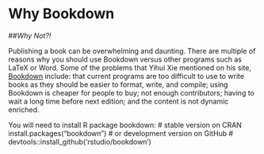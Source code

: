 # Why Bookdown
##*Why Not?!*

Publishing a book can be overwhelming and daunting. There are multiple of reasons why you should use Bookdown versus other programs such as LaTeX or Word. Some of the problems that Yihui Xie mentioned on his site, [Bookdown](https://bookdown.org/yihui/bookdown) include: that current programs are too difficult to use to write books as they should be easier to format, write, and compile; using Bookdown is cheaper for people to buy; not enough contributors; having to wait a long time before next edition; and the content is not dynamic enriched.

You will need to install R package bookdown:
# stable version on CRAN
install.packages("bookdown")
# or development version on GitHub
# devtools::install_github('rstudio/bookdown')
